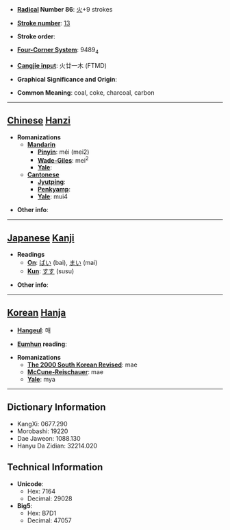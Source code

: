 * '''[[Wiktionary:Chinese radical index| Radical]] Number 86''': [[Wiktionary:Chinese radical index 火|火]]+9 strokes

* '''[[Wiktionary:Chinese total strokes index|Stroke number]]''': [[Wiktionary:Chinese total strokes index 13|13]]

* '''Stroke order''': 

* '''[[Wiktionary:Chinese four corner index|Four-Corner System]]''': 9489<sub>4</sub>

* '''[[Wiktionary:Chinese Cangjie index|Cangjie input]]''': 火廿一木 (FTMD)

* '''Graphical Significance and Origin''': 

* '''Common Meaning''': coal, coke, charcoal, carbon

----

== [[Chinese]] [[Hanzi]] ==

* '''Romanizations'''
** '''[[Mandarin]]'''
*** '''[[Pinyin]]''': méi (mei2)
*** '''[[Wade-Giles]]''': mei<sup>2</sup>
*** '''[[Yale]]''': 
** '''[[Cantonese]]'''
*** '''[[Jyutping]]''':
*** '''[[Penkyamp]]''': 
*** '''[[Yale]]''': mui4

* '''Other info''': 

----

== [[Japanese]] [[Kanji]] ==

* '''Readings'''
** '''[[On]]''': [[ばい]] (bai), [[まい]] (mai)
** '''[[Kun]]''': [[すす]] (susu)

* '''Other info''':  

----

== [[Korean]] [[Hanja]] ==

* '''[[Hangeul]]''': 매

* '''[[Eumhun]] reading''': 

* '''Romanizations'''
** '''[[The 2000 South Korean Revised Romanization|The 2000 South Korean Revised]]''': mae
** '''[[McCune-Reischauer]]''': mae
** '''[[Yale]]''': mya

----

== Dictionary Information ==

* KangXi: 0677.290
* Morobashi: 19220
* Dae Jaweon: 1088.130
* Hanyu Da Zidian: 32214.020

== Technical Information ==

* '''Unicode''':
** Hex: 7164
** Decimal: 29028
* '''Big5''':
** Hex: B7D1
** Decimal: 47057